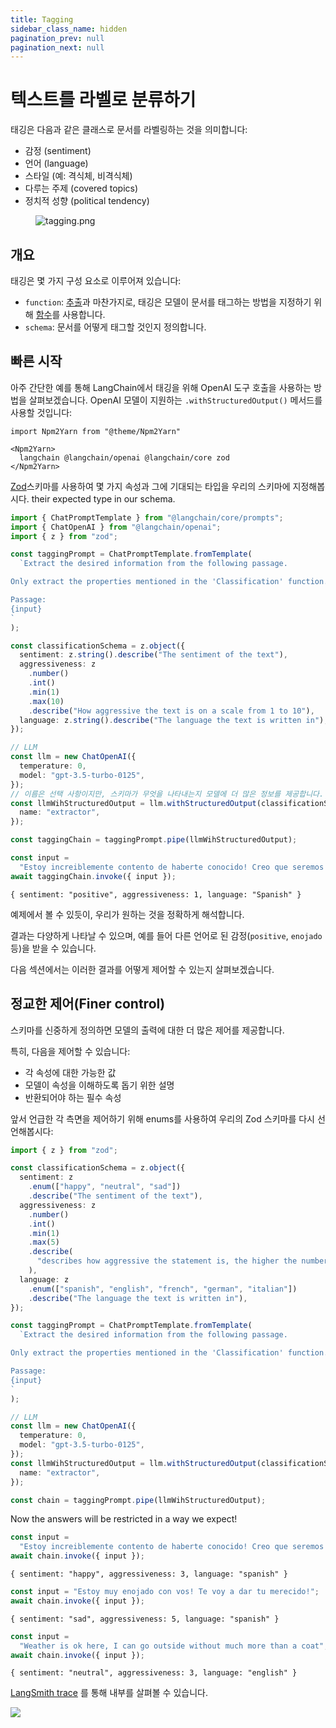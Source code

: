 ```yaml
---
title: Tagging
sidebar_class_name: hidden
pagination_prev: null
pagination_next: null
---
```


# 텍스트를 라벨로 분류하기

태깅은 다음과 같은 클래스로 문서를 라벨링하는 것을 의미합니다:

- 감정 (sentiment)
- 언어 (language)
- 스타일 (예: 격식체, 비격식체)
- 다루는 주제 (covered topics)
- 정치적 성향 (political tendency)

<figure>
  <img src="../../static/img/tagging.png" alt="tagging.png" />
</figure>

## 개요

태깅은 몇 가지 구성 요소로 이루어져 있습니다:

- `function`: [추출](../../docs/tutorials/extraction)과 마찬가지로, 태깅은 모델이 문서를 태그하는 방법을 지정하기 위해 [함수](https://openai.com/blog/function-calling-and-other-api-updates)를 사용합니다.
- `schema`: 문서를 어떻게 태그할 것인지 정의합니다.

## 빠른 시작

아주 간단한 예를 통해 LangChain에서 태깅을 위해 OpenAI 도구 호출을 사용하는 방법을 살펴보겠습니다. 
OpenAI 모델이 지원하는 `.withStructuredOutput()` 메서드를 사용할 것입니다:

```mdx-code-block
import Npm2Yarn from "@theme/Npm2Yarn"

<Npm2Yarn>
  langchain @langchain/openai @langchain/core zod
</Npm2Yarn>
```

[Zod](https://zod.dev)스키마를 사용하여 몇 가지 속성과 그에 기대되는 타입을 우리의 스키마에 지정해봅시다.
their expected type in our schema.

```typescript
import { ChatPromptTemplate } from "@langchain/core/prompts";
import { ChatOpenAI } from "@langchain/openai";
import { z } from "zod";

const taggingPrompt = ChatPromptTemplate.fromTemplate(
  `Extract the desired information from the following passage.

Only extract the properties mentioned in the 'Classification' function.

Passage:
{input}
`
);

const classificationSchema = z.object({
  sentiment: z.string().describe("The sentiment of the text"),
  aggressiveness: z
    .number()
    .int()
    .min(1)
    .max(10)
    .describe("How aggressive the text is on a scale from 1 to 10"),
  language: z.string().describe("The language the text is written in"),
});

// LLM
const llm = new ChatOpenAI({
  temperature: 0,
  model: "gpt-3.5-turbo-0125",
});
// 이름은 선택 사항이지만, 스키마가 무엇을 나타내는지 모델에 더 많은 정보를 제공합니다.
const llmWihStructuredOutput = llm.withStructuredOutput(classificationSchema, {
  name: "extractor",
});

const taggingChain = taggingPrompt.pipe(llmWihStructuredOutput);
```

```typescript
const input =
  "Estoy increiblemente contento de haberte conocido! Creo que seremos muy buenos amigos!";
await taggingChain.invoke({ input });
```

```text
{ sentiment: "positive", aggressiveness: 1, language: "Spanish" }
```

예제에서 볼 수 있듯이, 우리가 원하는 것을 정확하게 해석합니다.

결과는 다양하게 나타날 수 있으며, 예를 들어 다른 언어로 된 감정(`positive`, `enojado` 등)을 받을 수 있습니다.

다음 섹션에서는 이러한 결과를 어떻게 제어할 수 있는지 살펴보겠습니다.

## 정교한 제어(Finer control)

스키마를 신중하게 정의하면 모델의 출력에 대한 더 많은 제어를 제공합니다.

특히, 다음을 제어할 수 있습니다:

- 각 속성에 대한 가능한 값
- 모델이 속성을 이해하도록 돕기 위한 설명
- 반환되어야 하는 필수 속성

앞서 언급한 각 측면을 제어하기 위해 enums를 사용하여 우리의 Zod 스키마를 다시 선언해봅시다:

```typescript
import { z } from "zod";

const classificationSchema = z.object({
  sentiment: z
    .enum(["happy", "neutral", "sad"])
    .describe("The sentiment of the text"),
  aggressiveness: z
    .number()
    .int()
    .min(1)
    .max(5)
    .describe(
      "describes how aggressive the statement is, the higher the number the more aggressive"
    ),
  language: z
    .enum(["spanish", "english", "french", "german", "italian"])
    .describe("The language the text is written in"),
});
```

```typescript
const taggingPrompt = ChatPromptTemplate.fromTemplate(
  `Extract the desired information from the following passage.

Only extract the properties mentioned in the 'Classification' function.

Passage:
{input}
`
);

// LLM
const llm = new ChatOpenAI({
  temperature: 0,
  model: "gpt-3.5-turbo-0125",
});
const llmWihStructuredOutput = llm.withStructuredOutput(classificationSchema, {
  name: "extractor",
});

const chain = taggingPrompt.pipe(llmWihStructuredOutput);
```

Now the answers will be restricted in a way we expect!

```typescript
const input =
  "Estoy increiblemente contento de haberte conocido! Creo que seremos muy buenos amigos!";
await chain.invoke({ input });
```

```text
{ sentiment: "happy", aggressiveness: 3, language: "spanish" }
```

```typescript
const input = "Estoy muy enojado con vos! Te voy a dar tu merecido!";
await chain.invoke({ input });
```

```text
{ sentiment: "sad", aggressiveness: 5, language: "spanish" }
```

```typescript
const input =
  "Weather is ok here, I can go outside without much more than a coat";
await chain.invoke({ input });
```

```text
{ sentiment: "neutral", aggressiveness: 3, language: "english" }
```

[LangSmith
trace](https://smith.langchain.com/public/455f5404-8784-49ce-8851-0619b99e936f/r)
를 통해 내부를 살펴볼 수 있습니다.

![](../../static/img/classification_ls_trace.png)
